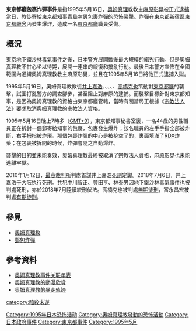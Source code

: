 {{Infobox terrorist attack
|title = 東京都廳包裹炸彈事件
|image = 
|caption = 
|location = {{JAP}}[[東京都|東京都]][[新宿區|新宿區]][[東京都廳舍|東京都廳舍]]
|target = 時任[[東京都知事|東京都知事]][[青島幸男|青島幸男]]
|date = 1995年5月16日
|time = 晚上7:00多
|timezone = [[UTC+9|UTC+9]]
|type = [[郵包炸彈|包裹炸彈]]
|fatalities = 
|injuries = 1
|perps = [[奧姆真理教|奧姆真理教]]
|motive = 擾亂警方的調查，阻止逮捕[[麻原彰晃|麻原彰晃]]
}}
'''東京都廳包裹炸彈事件'''是指1995年5月16日，[[奧姆真理教|奧姆真理教]]教主[[麻原彰晃|麻原彰晃]]被正式[[逮捕|逮捕]]當日，教徒寄給[[東京都知事|東京都知事]][[青島幸男|青島幸男]][[郵包炸彈|包裹炸彈]]的[[恐怖活动|恐怖襲擊]]。炸彈在[[東京都|東京都]][[新宿區|新宿區]][[東京都廳舍|東京都廳舍]]內發生爆炸，造成一名[[東京都廳|東京都廳]]職員受傷。

==概況==
[[東京地下鐵沙林毒氣事件|東京地下鐵沙林毒氣事件]]之後，[[日本警方|日本警方]]展開戰後最大規模的緝兇行動。但是奧姆真理教不甘心坐以待斃，展開一連串的報復和擾亂行動。最後日本警方宣佈在全國範圍內通緝奧姆真理教教主麻原彰晃，並且在1995年5月16日將他正式逮捕入獄。

1995年5月16日，奧姆真理教教徒[[井上嘉浩|井上嘉浩]]、{{Link-jp|中川智正|中川智正}}、{{Link-jp|富永昌宏|富永昌宏}}、{{Link-jp|豐田亨|豊田亨}}、{{Link-jp|林泰男|林泰男}}{{Citationneeded}}、[[高橋克也|高橋克也]]策動對[[東京都廳|東京都廳]]的襲擊，試圖打亂警方的調查腳步，甚至阻止對麻原的逮捕。而襲擊目標針對東京都知事，是因為奧姆真理教的{{Link-jp|宗教法人|宗教法人}}資格由東京都廳管轄，當時有關當局正根據《[[宗教法人法|宗教法人法]]》要求取消奧姆真理教的宗教法人資格。

1995年5月16日晚上7時多（[[GMT+9|GMT+9]]），東京都知事秘書室裏，一名44歲的男性職員正在拆封一個郵寄給知事的包裹，包裹發生爆炸；該名職員的左手手指全部被炸斷，右手[[拇指|拇指]]被炸飛。那個包裹炸彈的中心是被挖空了的，裏面填滿了[[黑索金|RDX]]炸藥；在包裹被拆開的時候，炸彈會隨之自動爆炸。

襲擊的目的並未能奏效，奧姆真理教最終被取消了宗教法人資格，麻原彰晃也未能逃離牢獄。

2010年1月12日，[[最高裁判所|最高裁判所]]判處首謀井上嘉浩[[死刑|死刑]]定讞。2018年7月6日，井上嘉浩于大阪执行死刑。共犯中川智正、豐田亨、林泰男因地下鐵沙林毒氣事件也被判處死刑，亦於2018年7月陸續絞刑伏法。高橋克也被判處[[無期徒刑|無期徒刑]]，富永昌宏被判處[[有期徒刑|有期徒刑]]。

==參見==
* [[奧姆真理教|奧姆真理教]]
* [[郵包炸彈|郵包炸彈]]

== 參考資料 ==
{{Commons category|Aum Shinrikyo}}
* [https://web.archive.org/web/20040214173620/http://www.alpha-net.ne.jp/users2/knight9/aum.htm 奥姆真理教事件关联年表]{{ja icon}}
* [http://www.cuhkacs.org/~benng/Bo-Blog/index.php?job=art&articleid=a_20060608_141605 奧姆真理教的動漫欣賞] {{Wayback|url=http://www.cuhkacs.org/~benng/Bo-Blog/index.php?job=art&articleid=a_20060608_141605 |date=20060613115328 }}
* [http://www.tudou.com/programs/view/F4wBkFeqRdM/ 奥姆真理教的暴走轨迹]{{Dead link}}

{{奥姆真理教}}
{{Authority control}}
[[Category:1995年日本恐怖活动|Category:1995年日本恐怖活动]]
[[Category:奧姆真理教發動的恐怖活動|Category:奧姆真理教發動的恐怖活動]]
[[Category:日本政府事件|Category:日本政府事件]]
[[Category:東京都事件|Category:東京都事件]]
[[category:暗殺未遂|category:暗殺未遂]]
[[Category:1995年5月|Category:1995年5月]]